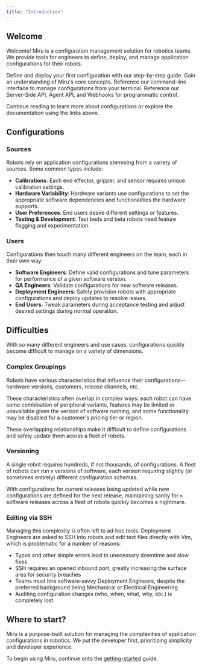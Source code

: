 ```yaml
---
title: "Introduction"
---
```


## Welcome

Welcome\! Miru is a configuration management solution for robotics teams. We provide tools for engineers to define, deploy, and manage application configurations for their robots.



<Columns cols={2}>
    <Card
        title="Getting Started"
        icon="rocket"
        href="/docs/home/basics/getting-started/overview"
    >
        Define and deploy your first configuration with our step-by-step guide.
    </Card>
    <Card
        title="Concepts"
        icon="book-open"
        href="/docs/home/basics/concepts"
    >
        Gain an understanding of Miru's core concepts.
    </Card>
</Columns>
<Columns cols={2}>
    <Card
        title="CLI Reference"
        icon="terminal"
        href="/docs/cli-reference/install"
    >
        Reference our command-line interface to manage configurations from your terminal.
    </Card>
    <Card
        title="API Reference"
        icon="server"
        href="/docs/api-reference/server-side/intro"
    >
        Reference our Server-Side API, Agent API, and Webhooks for programmatic control.
    </Card>
</Columns>


Continue reading to learn more about configurations or explore the documentation using the links above.

## Configurations

### Sources

Robots rely on application configurations stemming from a variety of sources. Some common types include:

- **Calibrations**: Each end effector, gripper, and sensor requires unique calibration settings.
- **Hardware Variability**: Hardware variants use configurations to set the appropriate software dependencies and functionalities the hardware supports.
- **User Preferences**: End users desire different settings or features.
- **Testing & Development**: Test beds and beta robots need feature flagging and experimentation.

### Users 
Configurations then touch many different engineers on the team, each in their own way:

- **Software Engineers**: Define valid configurations and tune parameters for performance of a given software version.
- **QA Engineers**: Validate configurations for new software releases.
- **Deployment Engineers**: Safely provision robots with appropriate configurations and deploy updates to resolve issues.
- **End Users**: Tweak parameters during acceptance testing and adjust desired settings during normal operation.

## Difficulties

With so many different engineers and use cases, configurations quickly become difficult to manage on a variety of dimensions.

### Complex Groupings

Robots have various characteristics that influence their configurations--hardware versions, customers, release channels, etc. 

These characteristics often overlap in complex ways: each robot can have some combination of peripheral variants, features may be limited or unavailable given the version of software running, and some functionality may be disabled for a customer's pricing tier or region.

These overlapping relationships make it difficult to define configurations and safely update them across a fleet of robots.

### Versioning

A single robot requires hundreds, if not thousands, of configurations. A fleet of robots can run `n` versions of software, each version requiring slightly (or sometimes entirely) different configuration schemas.

With configurations for current releases being updated while new configurations are defined for the next release, maintaining sanity for `n` software releases across a fleet of robots quickly becomes a nightmare.

### Editing via SSH

Managing this complexity is often left to ad‑hoc tools. Deployment Engineers are asked to SSH into robots and edit text files directly with Vim, which is problematic for a number of reasons:

- Typos and other simple errors lead to unecessary downtime and slow fixes
- SSH requires an opened inbound port, greatly increasing the surface area for security breaches 
- Teams must hire software‑savvy Deployment Engineers, despite the preferred background being Mechanical or Electrical Engineering
- Auditing configuration changes (who, when, what, why, etc.) is completely lost

## Where to start?

Miru is a purpose-built solution for managing the complexities of application configurations in robotics. We put the developer first, prioritizing simplicity and developer experience.

To begin using Miru, continue onto the [getting-started](/docs/home/basics/getting-started/overview) guide.